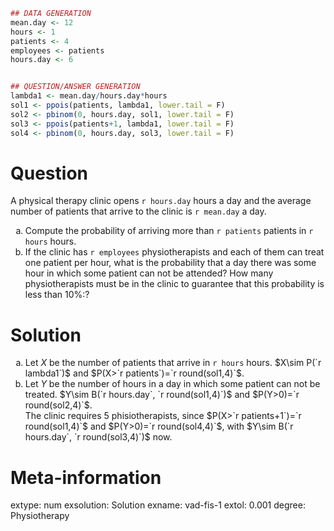 
```r
## DATA GENERATION
mean.day <- 12
hours <- 1
patients <- 4
employees <- patients
hours.day <- 6


## QUESTION/ANSWER GENERATION
lambda1 <- mean.day/hours.day*hours
sol1 <- ppois(patients, lambda1, lower.tail = F)
sol2 <- pbinom(0, hours.day, sol1, lower.tail = F)
sol3 <- ppois(patients+1, lambda1, lower.tail = F)
sol4 <- pbinom(0, hours.day, sol3, lower.tail = F)
```

Question
========
A physical therapy clinic opens `r hours.day` hours a day and the average number of patients that arrive to the clinic is `r mean.day` a day.

a. Compute the probability of arriving more than `r patients` patients in `r hours` hours.
a. If the clinic has `r employees` physiotherapists and each of them can treat one patient per hour, what is the probability that a day there was some hour in which some patient can not be attended?
How many physiotherapists must be in the clinic to guarantee that this probability is less than 10%:?

Solution
========
a. Let $X$ be the number of patients that arrive in `r hours` hours. 
$X\sim P(`r lambda1`)$ and $P(X>`r patients`)=`r round(sol1,4)`$.
a. Let $Y$ be the number of hours in a day in which some patient can not be treated.
$Y\sim B(`r hours.day`, `r round(sol1,4)`)$ and $P(Y>0)=`r round(sol2,4)`$.  
The clinic requires 5 phisiotherapists, since $P(X>`r patients+1`)=`r round(sol1,4)`$ and $P(Y>0)=`r round(sol4,4)`$, with $Y\sim B(`r hours.day`, `r round(sol3,4)`)$ now.

Meta-information 
================
extype: num
exsolution: Solution
exname: vad-fis-1
extol: 0.001
degree: Physiotherapy
 
